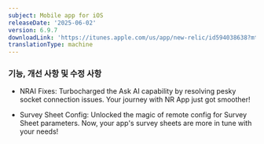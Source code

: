 ```yaml
---
subject: Mobile app for iOS
releaseDate: '2025-06-02'
version: 6.9.7
downloadLink: 'https://itunes.apple.com/us/app/new-relic/id594038638?mt=8'
translationType: machine
---
```


### 기능, 개선 사항 및 수정 사항

* NRAI Fixes: Turbocharged the Ask AI capability by resolving pesky socket connection issues. Your journey with NR App just got smoother!

* Survey Sheet Config: Unlocked the magic of remote config for Survey Sheet parameters. Now, your app&apos;s survey sheets are more in tune with your needs!
